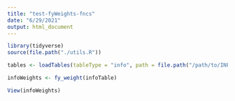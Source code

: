 ```yaml
---
title: "test-fyWeights-fncs"
date: "6/29/2021"
output: html_document
---
```


```r
library(tidyverse)
source(file.path("./utils.R"))

tables <- loadTables(tableType = "info", path = file.path("/path/to/INFO.CSV"))
```

```r
infoWeights <- fy_weight(infoTable)

View(infoWeights)
```
